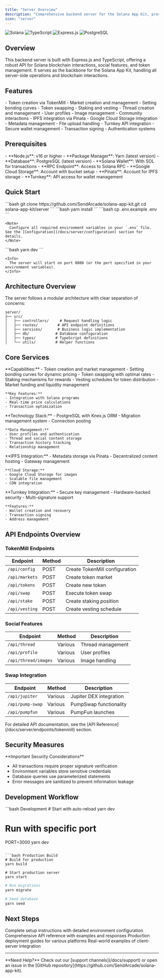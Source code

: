 ```yaml
---
title: "Server Overview"
description: "Comprehensive backend server for the Solana App Kit, providing token management, social features, and various API endpoints for interacting with the Solana blockchain."
icon: "server"
---
```


<div className="flex items-center gap-2 mb-6">
  <img src="https://img.shields.io/badge/Solana-black?style=for-the-badge&logo=solana" alt="Solana" />
  <img src="https://img.shields.io/badge/TypeScript-007ACC?style=for-the-badge&logo=typescript&logoColor=white" alt="TypeScript" />
  <img src="https://img.shields.io/badge/Express.js-404D59?style=for-the-badge" alt="Express.js" />
  <img src="https://img.shields.io/badge/PostgreSQL-316192?style=for-the-badge&logo=postgresql&logoColor=white" alt="PostgreSQL" />
</div>

## Overview

This backend server is built with Express.js and TypeScript, offering a robust API for Solana blockchain interactions, social features, and token management. It serves as the backbone for the Solana App Kit, handling all server-side operations and blockchain interactions.

## Features

<CardGroup cols={2}>
  <Card title="Token Management" icon="coins">
    - Token creation via TokenMill
    - Market creation and management
    - Setting bonding curves
    - Token swapping
    - Staking and vesting
  </Card>
  
  <Card title="Social Features" icon="users">
    - Thread creation and management
    - User profiles
    - Image management
    - Community interactions
  </Card>
  
  <Card title="Storage Solutions" icon="database">
    - IPFS integration via Pinata
    - Google Cloud Storage integration
    - Metadata management
    - File upload handling
  </Card>
  
  <Card title="Wallet & Security" icon="shield">
    - Turnkey API integration
    - Secure wallet management
    - Transaction signing
    - Authentication systems
  </Card>
</CardGroup>

## Prerequisites

<AccordionGroup>
  <Accordion title="System Requirements">
    - **Node.js**: v16 or higher
    - **Package Manager**: Yarn (latest version)
    - **Database**: PostgreSQL (latest version)
  </Accordion>
  
  <Accordion title="Blockchain Requirements">
    - **Solana Wallet**: With SOL for transactions
    - **RPC Endpoint**: Access to Solana RPC
  </Accordion>
  
  <Accordion title="External Services">
    - **Google Cloud Storage**: Account with bucket setup
    - **Pinata**: Account for IPFS storage
    - **Turnkey**: API access for wallet management
  </Accordion>
</AccordionGroup>

## Quick Start

<Steps>
  <Step title="Clone and Navigate">
    ```bash
    git clone https://github.com/SendArcade/solana-app-kit.git
    cd solana-app-kit/server
    ```
  </Step>
  
  <Step title="Install Dependencies">
    ```bash
    yarn install
    ```
  </Step>
  
  <Step title="Environment Setup">
    ```bash
    cp .env.example .env
    ```
    
    <Note>
      Configure all required environment variables in your `.env` file. See the [Configuration](/docs/server/configuration) section for details.
    </Note>
  </Step>
  
  <Step title="Start Development Server">
    ```bash
    yarn dev
    ```
    
    <Info>
      The server will start on port 8080 (or the port specified in your environment variables).
    </Info>
  </Step>
</Steps>

## Architecture Overview

The server follows a modular architecture with clear separation of concerns:

```
server/
├── src/
│   ├── controllers/     # Request handling logic
│   ├── routes/         # API endpoint definitions
│   ├── services/       # Business logic implementation
│   ├── db/            # Database configuration
│   ├── types/         # TypeScript definitions
│   └── utils/         # Helper functions
```

## Core Services

<Tabs>
  <Tab title="TokenMill Service">
    **Capabilities:**
    - Token creation and market management
    - Setting bonding curves for dynamic pricing
    - Token swapping with optimal rates
    - Staking mechanisms for rewards
    - Vesting schedules for token distribution
    - Market funding and liquidity management
    
    **Key Features:**
    - Integration with Solana programs
    - Real-time price calculations
    - Transaction optimization
  </Tab>
  
  <Tab title="Database Service">
    **Technology Stack:**
    - PostgreSQL with Knex.js ORM
    - Migration management system
    - Connection pooling
    
    **Data Management:**
    - User profiles and authentication
    - Thread and social content storage
    - Transaction history tracking
    - Relationship management
  </Tab>
  
  <Tab title="Storage Service">
    **IPFS Integration:**
    - Metadata storage via Pinata
    - Decentralized content hosting
    - Gateway management
    
    **Cloud Storage:**
    - Google Cloud Storage for images
    - Scalable file management
    - CDN integration
  </Tab>
  
  <Tab title="Wallet Service">
    **Turnkey Integration:**
    - Secure key management
    - Hardware-backed security
    - Multi-signature support
    
    **Features:**
    - Wallet creation and recovery
    - Transaction signing
    - Address management
  </Tab>
</Tabs>

## API Endpoints Overview

### TokenMill Endpoints

| Endpoint | Method | Description |
|----------|--------|-------------|
| `/api/config` | POST | Create TokenMill configuration |
| `/api/markets` | POST | Create token market |
| `/api/tokens` | POST | Create new token |
| `/api/swap` | POST | Execute token swap |
| `/api/stake` | POST | Create staking position |
| `/api/vesting` | POST | Create vesting schedule |

### Social Features

| Endpoint | Method | Description |
|----------|--------|-------------|
| `/api/thread` | Various | Thread management |
| `/api/profile` | Various | User profiles |
| `/api/thread/images` | Various | Image handling |

### Swap Integration

| Endpoint | Method | Description |
|----------|--------|-------------|
| `/api/jupiter` | Various | Jupiter DEX integration |
| `/api/pump-swap` | Various | PumpSwap functionality |
| `/api/pumpfun` | Various | PumpFun launches |

<Tip>
  For detailed API documentation, see the [API Reference](/docs/server/endpoints/tokenmill) section.
</Tip>

## Security Measures

<Warning>
  **Important Security Considerations**
  
  - All transactions require proper signature verification
  - Environment variables store sensitive credentials
  - Database queries use parameterized statements
  - Error messages are sanitized to prevent information leakage
</Warning>

## Development Workflow

<CodeGroup>
  ```bash Development
  # Start with auto-reload
  yarn dev
  
  # Run with specific port
  PORT=3000 yarn dev
  ```
  
  ```bash Production Build
  # Build for production
  yarn build
  
  # Start production server
  yarn start
  ```
  
  ```bash Database Operations
  # Run migrations
  yarn migrate
  
  # Seed database
  yarn seed
  ```
</CodeGroup>

## Next Steps

<CardGroup cols={2}>
  <Card title="Installation Guide" icon="download" href="/docs/server/installation">
    Complete setup instructions with detailed environment configuration
  </Card>
  
  <Card title="API Documentation" icon="api" href="/docs/server/endpoints/tokenmill">
    Comprehensive API reference with examples and responses
  </Card>
  
  <Card title="Deployment" icon="rocket" href="/docs/server/deployment">
    Production deployment guides for various platforms
  </Card>
  
  <Card title="Integration Examples" icon="code" href="/docs/examples/server-integration">
    Real-world examples of client-server integration
  </Card>
</CardGroup>

---

<Info>
  **Need Help?** Check out our [support channels](/docs/support) or open an issue in the [GitHub repository](https://github.com/SendArcade/solana-app-kit).
</Info>